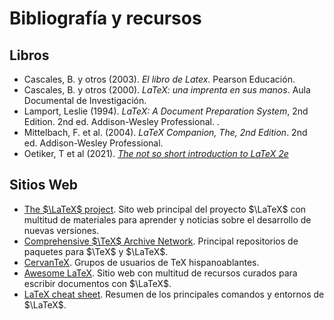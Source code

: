 # Bibliografía y recursos {.unnumbered}

<!-- ::: {#refs}
::: -->

## Libros

- Cascales, B. y otros (2003). _El libro de Latex_. Pearson Educación.
- Cascales, B. y otros (2000). _LaTeX: una imprenta en sus manos_. Aula Documental de Investigación.
- Lamport, Leslie (1994). _LaTeX: A Document Preparation System_, 2nd Edition. 2nd ed. Addison-Wesley Professional. .
- Mittelbach, F. et al. (2004). _LaTeX Companion, The, 2nd Edition_. 2nd ed. Addison-Wesley Professional.
- Oetiker, T et al (2021). [_The not so short introduction to LaTeX 2e_](https://tobi.oetiker.ch/lshort/lshort.pdf)

## Sitios Web

- [The $\LaTeX$ project](https://www.latex-project.org/). Sito web principal del proyecto $\LaTeX$ con multitud de materiales para aprender y noticias sobre el desarrollo de nuevas versiones.
- [Comprehensive $\TeX$ Archive Network](https://ctan.org/). Principal repositorios de paquetes para $\TeX$ y $\LaTeX$.
- [CervanTeX](www.cervantex.es/). Grupos de usuarios de TeX hispanoablantes.
- [Awesome LaTeX](https://project-awesome.org/egeerardyn/awesome-LaTeX). Sitio web con multitud de recursos curados para escribir documentos con $\LaTeX$.
- [LaTeX cheat sheet](http://wch.github.io/latexsheet/). Resumen de los principales comandos y entornos de $\LaTeX$.